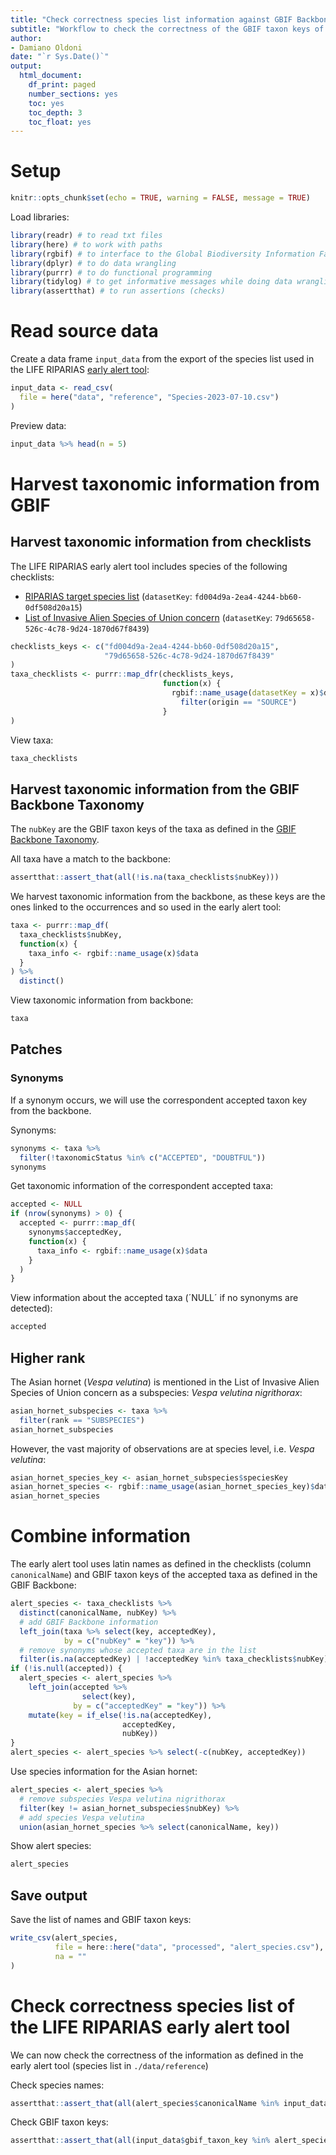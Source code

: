 ```yaml
---
title: "Check correctness species list information against GBIF Backbone"
subtitle: "Workflow to check the correctness of the GBIF taxon keys of the LIFE RIPARIAS early alert tool"
author:
- Damiano Oldoni
date: "`r Sys.Date()`"
output:
  html_document:
    df_print: paged
    number_sections: yes
    toc: yes
    toc_depth: 3
    toc_float: yes
---
```


# Setup 

```r
knitr::opts_chunk$set(echo = TRUE, warning = FALSE, message = TRUE)
```


Load libraries:

```r
library(readr) # to read txt files
library(here) # to work with paths
library(rgbif) # to interface to the Global Biodiversity Information Facility API
library(dplyr) # to do data wrangling
library(purrr) # to do functional programming
library(tidylog) # to get informative messages while doing data wrangling 
library(assertthat) # to run assertions (checks)

```

# Read source data

Create a data frame `input_data` from the export of the species list used in the LIFE RIPARIAS [early alert tool](https://alert.riparias.be/):

```r
input_data <- read_csv(
  file = here("data", "reference", "Species-2023-07-10.csv")
) 
```

Preview data:

```r
input_data %>% head(n = 5)
```

# Harvest taxonomic information from GBIF

## Harvest taxonomic information from checklists

The LIFE RIPARIAS early alert tool includes species of the following checklists:

- [RIPARIAS target species list](https://www.gbif.org/dataset/fd004d9a-2ea4-4244-bb60-0df508d20a15) (`datasetKey`: `fd004d9a-2ea4-4244-bb60-0df508d20a15`)
- [List of Invasive Alien Species of Union concern](https://www.gbif.org/dataset/79d65658-526c-4c78-9d24-1870d67f8439) (`datasetKey`: `79d65658-526c-4c78-9d24-1870d67f8439`)

```r
checklists_keys <- c("fd004d9a-2ea4-4244-bb60-0df508d20a15",
                     "79d65658-526c-4c78-9d24-1870d67f8439"
)
taxa_checklists <- purrr::map_dfr(checklists_keys, 
                                  function(x) {
                                    rgbif::name_usage(datasetKey = x)$data %>%
                                      filter(origin == "SOURCE")
                                  }
)
```

View taxa:

```r
taxa_checklists
```

## Harvest taxonomic information from the GBIF Backbone Taxonomy

The  `nubKey` are the GBIF taxon keys of the taxa as defined in the [GBIF Backbone Taxonomy](https://www.gbif.org/dataset/d7dddbf4-2cf0-4f39-9b2a-bb099caae36c).

All taxa have a match to the backbone:

```r
assertthat::assert_that(all(!is.na(taxa_checklists$nubKey)))
```

We harvest taxonomic information from the backbone, as these keys are the ones linked to the occurrences and so used in the early alert tool:

```r
taxa <- purrr::map_df(
  taxa_checklists$nubKey, 
  function(x) {
    taxa_info <- rgbif::name_usage(x)$data
  }
) %>%
  distinct()
```

View taxonomic information from backbone:

```r
taxa
```

## Patches

### Synonyms

If a synonym occurs, we will use the correspondent accepted taxon key from the backbone.

Synonyms:

```r
synonyms <- taxa %>%
  filter(!taxonomicStatus %in% c("ACCEPTED", "DOUBTFUL"))
synonyms
```

Get taxonomic information of the correspondent accepted taxa:

```r
accepted <- NULL
if (nrow(synonyms) > 0) {
  accepted <- purrr::map_df(
    synonyms$acceptedKey, 
    function(x) {
      taxa_info <- rgbif::name_usage(x)$data
    }
  )
}
```

View information about the accepted taxa (´NULL´ if no synonyms are detected):

```r
accepted
```

## Higher rank

The Asian hornet (_Vespa velutina_) is mentioned in the List of Invasive Alien Species of Union concern as a subspecies: _Vespa velutina nigrithorax_:

```r
asian_hornet_subspecies <- taxa %>%
  filter(rank == "SUBSPECIES")
asian_hornet_subspecies
```

However, the vast majority of observations are at species level, i.e. _Vespa velutina_:

```r
asian_hornet_species_key <- asian_hornet_subspecies$speciesKey
asian_hornet_species <- rgbif::name_usage(asian_hornet_species_key)$data
asian_hornet_species
```

# Combine information

The early alert tool uses latin names as defined in the checklists (column `canonicalName`) and GBIF taxon keys of the accepted taxa as defined in the GBIF Backbone:

```r
alert_species <- taxa_checklists %>%
  distinct(canonicalName, nubKey) %>%
  # add GBIF Backbone information
  left_join(taxa %>% select(key, acceptedKey),
            by = c("nubKey" = "key")) %>%
  # remove synonyms whose accepted taxa are in the list
  filter(is.na(acceptedKey) | !acceptedKey %in% taxa_checklists$nubKey)
if (!is.null(accepted)) {
  alert_species <- alert_species %>%
    left_join(accepted %>%
                select(key),
              by = c("acceptedKey" = "key")) %>%
    mutate(key = if_else(!is.na(acceptedKey),
                         acceptedKey,
                         nubKey))
}
alert_species <- alert_species %>% select(-c(nubKey, acceptedKey))
```

Use species information for the Asian hornet:

```r
alert_species <- alert_species %>%
  # remove subspecies Vespa velutina nigrithorax
  filter(key != asian_hornet_subspecies$nubKey) %>%
  # add species Vespa velutina
  union(asian_hornet_species %>% select(canonicalName, key))
```

Show alert species:

```r
alert_species
```

## Save output

Save the list of names and GBIF taxon keys:

```r
write_csv(alert_species, 
          file = here::here("data", "processed", "alert_species.csv"),
          na = ""
)
```

# Check correctness species list of the LIFE RIPARIAS early alert tool

We can now check the correctness of the information as defined in the early alert tool (species list in `./data/reference`)


Check species names:

```r
assertthat::assert_that(all(alert_species$canonicalName %in% input_data$name))
```

Check GBIF taxon keys:

```r
assertthat::assert_that(all(input_data$gbif_taxon_key %in% alert_species$key))
```
